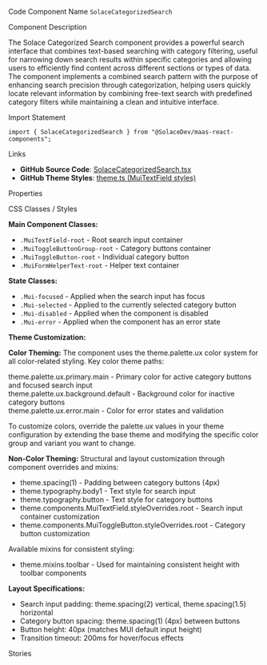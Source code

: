 
<Meta of={SolaceCategorizedSearchStories} />

<Title>Categorized Search</Title>

<Description of={SolaceCategorizedSearchStories} />

<Subtitle>Code Component Name</Subtitle>
`SolaceCategorizedSearch`

<Subtitle>Component Description</Subtitle>

The Solace Categorized Search component provides a powerful search interface that combines text-based searching with category filtering, useful for narrowing down search results within specific categories and allowing users to efficiently find content across different sections or types of data. The component implements a combined search pattern with the purpose of enhancing search precision through categorization, helping users quickly locate relevant information by combining free-text search with predefined category filters while maintaining a clean and intuitive interface.

<Subtitle>Import Statement</Subtitle>

```tsx
import { SolaceCategorizedSearch } from "@SolaceDev/maas-react-components";
```

<Subtitle>Links</Subtitle>

- **GitHub Source Code**: [SolaceCategorizedSearch.tsx](https://github.com/SolaceDev/maas-react-components/blob/main/src/components/SolaceCategorizedSearch.tsx)
- **GitHub Theme Styles**: <a href="https://github.com/SolaceDev/maas-react-components/blob/main/src/resources/theme.ts#:~:text=MuiTextField" target="_blank">theme.ts (MuiTextField styles)</a>

<Subtitle>Properties</Subtitle>

<ArgTypes of={SolaceCategorizedSearchStories} />

<Subtitle>CSS Classes / Styles</Subtitle>

**Main Component Classes:**

- `.MuiTextField-root` - Root search input container
- `.MuiToggleButtonGroup-root` - Category buttons container
- `.MuiToggleButton-root` - Individual category button
- `.MuiFormHelperText-root` - Helper text container

**State Classes:**

- `.Mui-focused` - Applied when the search input has focus
- `.Mui-selected` - Applied to the currently selected category button
- `.Mui-disabled` - Applied when the component is disabled
- `.Mui-error` - Applied when the component has an error state

**Theme Customization:**

**Color Theming:**
The component uses the theme.palette.ux color system for all color-related styling. Key color theme paths:

<div style={{ display: "flex", alignItems: "center", margin: "8px 0" }}>
	<div
		style={{
			width: "16px",
			height: "16px",
			backgroundColor: "#1976d2",
			border: "1px solid rgba(0,0,0,0.2)",
			borderRadius: "3px",
			marginRight: "8px"
		}}
	></div>
	<span>theme.palette.ux.primary.main - Primary color for active category buttons and focused search input</span>
</div>
<div style={{ display: "flex", alignItems: "center", margin: "8px 0" }}>
	<div
		style={{
			width: "16px",
			height: "16px",
			backgroundColor: "#f5f5f5",
			border: "1px solid rgba(0,0,0,0.2)",
			borderRadius: "3px",
			marginRight: "8px"
		}}
	></div>
	<span>theme.palette.ux.background.default - Background color for inactive category buttons</span>
</div>
<div style={{ display: "flex", alignItems: "center", margin: "8px 0" }}>
	<div
		style={{
			width: "16px",
			height: "16px",
			backgroundColor: "#d32f2f",
			border: "1px solid rgba(0,0,0,0.2)",
			borderRadius: "3px",
			marginRight: "8px"
		}}
	></div>
	<span>theme.palette.ux.error.main - Color for error states and validation</span>
</div>

To customize colors, override the palette.ux values in your theme configuration by extending the base theme and modifying the specific color group and variant you want to change.

**Non-Color Theming:**
Structural and layout customization through component overrides and mixins:

- theme.spacing(1) - Padding between category buttons (4px)
- theme.typography.body1 - Text style for search input
- theme.typography.button - Text style for category buttons
- theme.components.MuiTextField.styleOverrides.root - Search input container customization
- theme.components.MuiToggleButton.styleOverrides.root - Category button customization

Available mixins for consistent styling:

- theme.mixins.toolbar - Used for maintaining consistent height with toolbar components

**Layout Specifications:**

- Search input padding: theme.spacing(2) vertical, theme.spacing(1.5) horizontal
- Category button spacing: theme.spacing(1) (4px) between buttons
- Button height: 40px (matches MUI default input height)
- Transition timeout: 200ms for hover/focus effects

<Subtitle>Stories</Subtitle>

<CustomStories />
